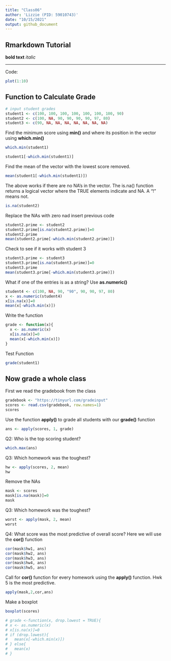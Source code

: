 ```yaml
---
title: "Class06"
author: 'Lizzie (PID: 59010743)'
date: "10/15/2021"
output: github_document
---
```


## Rmarkdown Tutorial

**bold text**
*italic*

---

Code:

```r
plot(1:10)
```
## Function to Calculate Grade

```r
# input student grades
student1 <- c(100, 100, 100, 100, 100, 100, 100, 90)  
student2 <- c(100, NA, 90, 90, 90, 90, 97, 80)  
student3 <- c(90, NA, NA, NA, NA, NA, NA, NA)
```

Find the minimum score using **min()** and where its position in the vector using **which.min()**

```r
which.min(student1)
```

```r
student1[-which.min(student1)]
```

Find the mean of the vector with the lowest score removed.
```r
mean(student1[-which.min(student1)])
```

The above works if there are no NA's in the vector. The is.na() function returns a logical vector where the TRUE elements indicate and NA. A "!" means not.

```r
is.na(student2)
```

Replace the NAs with zero nad insert previous code
```r
student2.prime <- student2
student2.prime[is.na(student2.prime)]=0
student2.prime
mean(student2.prime[-which.min(student2.prime)])

```

Check to see if it works with student 3
```r
student3.prime <- student3
student3.prime[is.na(student3.prime)]=0
student3.prime
mean(student3.prime[-which.min(student3.prime)])
```

What if one of the entries is as a string? Use **as.numeric()**
```r
student4 <- c(100, NA, 90, "90", 90, 90, 97, 80)
x <- as.numeric(student4)
x[is.na(x)]=0
mean(x[-which.min(x)])
```
Write the function
```r
grade <- function(x){
  x <- as.numeric(x)
  x[is.na(x)]=0
  mean(x[-which.min(x)])
}
```

Test Function
```r
grade(student1)
```
## Now grade a whole class

First we read the gradebook from the class
```r
gradebook <- "https://tinyurl.com/gradeinput"
scores <- read.csv(gradebook, row.names=1)
scores

```


Use the function **apply()** to grade all students with our **grade()** function
```r
ans <- apply(scores, 1, grade)
```

Q2: Who is the top scoring student?
```r
which.max(ans)
```

Q3: Which homework was the toughest? 
```r
hw <- apply(scores, 2, mean)
hw
```

Remove the NAs
```r
mask <- scores
mask[is.na(mask)]=0
mask
```

Q3: Which homework was the toughest? 
```r
worst <- apply(mask, 2, mean)
worst
```

Q4: What score was the most predictive of overall score? Here we will use the **cor()** function
```r
cor(mask$hw1, ans)
cor(mask$hw2, ans)
cor(mask$hw3, ans)
cor(mask$hw4, ans)
cor(mask$hw5, ans)
```
Call for **cor()** function for every homework using the **apply()** function. Hwk 5 is the most predictive.
```r
apply(mask,2,cor,ans)
```

Make a boxplot
```r
boxplot(scores)
```
```r
# grade <-function(x, drop.lowest = TRUE){
# x <- as.numeric(x)
# x[is.na(x)]=0
# if (drop.lowest){
#   mean(x[-which.min(x)])
# } else{
#   mean(x)
# }
```

